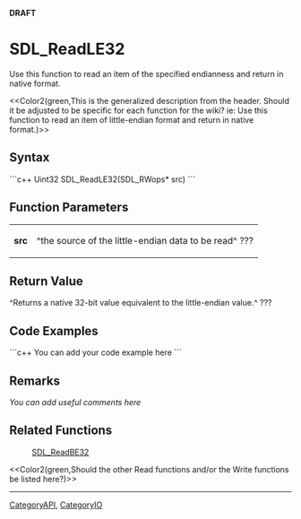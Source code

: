 <!-- pragma section-numbers off -->
<!-- pragma disable-camelcase -->
'''DRAFT'''

= SDL_ReadLE32 =
Use this function to read an item of the specified endianness and return in native format.

<<Color2(green,This is the generalized description from the header.  Should it be adjusted to be specific for each function for the wiki?  ie: Use this function to read an item of little-endian format and return in native format.)>>


== Syntax ==
```c++
Uint32 SDL_ReadLE32(SDL_RWops* src)
```

== Function Parameters ==
{|
|'''src'''
|^the source of the little-endian data to be read^ ???
|}

== Return Value ==
^Returns a native 32-bit value equivalent to the little-endian value.^ ???

== Code Examples ==
```c++
You can add your code example here
```

== Remarks ==
''You can add useful comments here''

== Related Functions ==
:[[SDL_ReadBE32]]
<<Color2(green,Should the other Read functions and/or the Write functions be listed here?)>>

----
[[CategoryAPI]], [[CategoryIO]]
